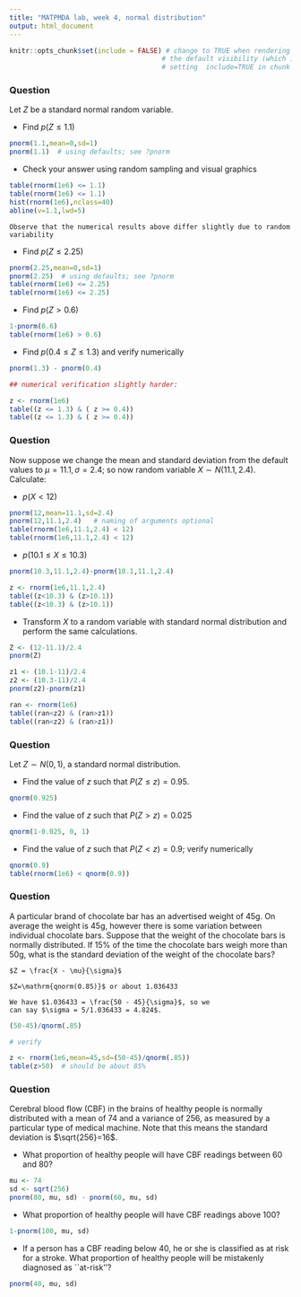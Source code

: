 ---
title: "MATPMDA lab, week 4, normal distribution"
output: html_document
---

```{r setup, include=FALSE}
knitr::opts_chunk$set(include = FALSE) # change to TRUE when rendering solutions; this changes
                                      # the default visibility (which is overridden by explicitly
                                      # setting  include=TRUE in chunk options)
```


### Question

 Let $Z$ be a standard normal random variable.

* Find $p(Z \leq 1.1)$ 

```{r}
pnorm(1.1,mean=0,sd=1)
pnorm(1.1)  # using defaults; see ?pnorm
```

* Check your answer using random sampling and visual graphics

```{r}
table(rnorm(1e6) <= 1.1)
table(rnorm(1e6) <= 1.1)
hist(rnorm(1e6),nclass=40)
abline(v=1.1,lwd=5)
```

```{asis}
Observe that the numerical results above differ slightly due to random variability
```

* Find $p(Z \leq 2.25)$

```{r}
pnorm(2.25,mean=0,sd=1)
pnorm(2.25)  # using defaults; see ?pnorm
table(rnorm(1e6) <= 2.25)
table(rnorm(1e6) <= 2.25)
```

* Find $p(Z > 0.6)$

```{r}
1-pnorm(0.6)
table(rnorm(1e6) > 0.6)
```

* Find $p(0.4 \leq Z\leq 1.3)$ and verify numerically

```{r}
pnorm(1.3) - pnorm(0.4)

## numerical verification slightly harder:

z <- rnorm(1e6)
table((z <= 1.3) & ( z >= 0.4))
table((z <= 1.3) & ( z >= 0.4))
```


### Question

Now suppose we change the mean and standard deviation from the default
values to $\mu = 11.1, \sigma=2.4$; so now random variable $X\sim N(11.1,2.4)$.
Calculate:

* $p(X<12)$

```{r}
pnorm(12,mean=11.1,sd=2.4)
pnorm(12,11.1,2.4)   # naming of arguments optional
table(rnorm(1e6,11.1,2.4) < 12)
table(rnorm(1e6,11.1,2.4) < 12)
```

* $p(10.1\leq X\leq 10.3)$

```{r}
pnorm(10.3,11.1,2.4)-pnorm(10.1,11.1,2.4)

z <- rnorm(1e6,11.1,2.4)
table((z<10.3) & (z>10.1))
table((z<10.3) & (z>10.1))
```

* Transform $X$ to a random variable with standard normal distribution
and perform the same calculations.
  
```{r}
Z <- (12-11.1)/2.4
pnorm(Z)

z1 <- (10.1-11)/2.4
z2 <- (10.3-11)/2.4
pnorm(z2)-pnorm(z1)

ran <- rnorm(1e6)
table((ran<z2) & (ran>z1))
table((ran<z2) & (ran>z1))
```

### Question

Let $Z \sim N(0, 1)$, a standard normal distribution.

* Find the value of $z$ such that $P(Z \leq z) = 0.95$. 

```{r}
qnorm(0.925)
```

* Find the value of $z$ such that $P(Z > z) = 0.025$

```{r}
qnorm(1-0.025, 0, 1)
```

* Find the value of $z$ such that $P(Z < z) = 0.9$; verify numerically

```{r}
qnorm(0.9)
table(rnorm(1e6) < qnorm(0.9))
```


### Question


A particular brand of chocolate bar has an advertised weight of 45g.
On average the weight is 45g, however there is some variation between
individual chocolate bars.  Suppose that the weight of the chocolate
bars is normally distributed. If 15\% of the time the chocolate bars
weigh more than 50g, what is the standard deviation of the weight of
the chocolate bars?

```{asis}

$Z = \frac{X - \mu}{\sigma}$

$Z=\mathrm{qnorm(0.85)}$ or about 1.036433

We have $1.036433 = \frac{50 - 45}{\sigma}$, so we
can say $\sigma = 5/1.036433 = 4.824$.
```
```{r}
(50-45)/qnorm(.85)

# verify

z <- rnorm(1e6,mean=45,sd=(50-45)/qnorm(.85))
table(z>50)  # should be about 85%
```

### Question

Cerebral blood flow (CBF) in the brains of healthy people is normally
distributed with a mean of 74 and a variance of 256, as measured by a
particular type of medical machine.  Note that this means the standard
deviation is $\sqrt{256}=16$.

* What proportion of healthy people will have CBF readings between 60 and 80?

```{r}
mu <- 74
sd <- sqrt(256)
pnorm(80, mu, sd) - pnorm(60, mu, sd)
```

* What proportion of healthy people will have CBF readings above 100?

```{r}
1-pnorm(100, mu, sd) 
```

* If a person has a CBF reading below 40, he or she is classified as
at risk for a stroke.  What proportion of healthy people will be
mistakenly  diagnosed as ``at-risk''?

```{r}
pnorm(40, mu, sd) 
```

